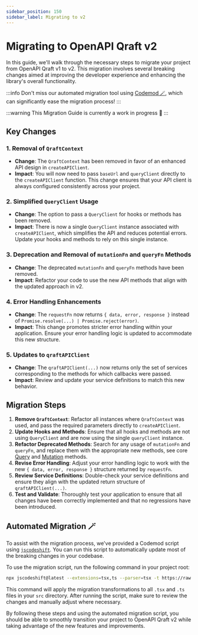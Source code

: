 ```yaml
---
sidebar_position: 150
sidebar_label: Migrating to v2
---
```


# Migrating to OpenAPI Qraft v2

In this guide, we'll walk through the necessary steps to migrate your project from OpenAPI Qraft v1 to v2.
This migration involves several breaking changes aimed at improving the developer experience and enhancing the library's overall functionality.

:::info
Don't miss our automated migration tool using [Codemod 🪄](#automated-migration-),
which can significantly ease the migration process!
:::

:::warning
This Migration Guide is currently a work in progress 🧪
:::

## Key Changes

### 1. Removal of `QraftContext`

- **Change**: The `QraftContext` has been removed in favor of an enhanced API design in `createAPIClient`.
- **Impact**: You will now need to pass `baseUrl` and `queryClient` directly to the `createAPIClient` function.
  This change ensures that your API client is always configured consistently across your project.

### 2. Simplified `QueryClient` Usage

- **Change**: The option to pass a `QueryClient` for hooks or methods has been removed.
- **Impact**: There is now a single `QueryClient` instance associated with `createAPIClient`, which simplifies
  the API and reduces potential errors. Update your hooks and methods to rely on this single instance.

### 3. Deprecation and Removal of `mutationFn` and `queryFn` Methods

- **Change**: The deprecated `mutationFn` and `queryFn` methods have been removed.
- **Impact**: Refactor your code to use the new API methods that align with the updated approach in v2.

### 4. Error Handling Enhancements

- **Change**: The `requestFn` now returns `{ data, error, response }` instead of `Promise.resolve(...) | Promise.reject(error)`.
- **Impact**: This change promotes stricter error handling within your application. Ensure your error handling logic is updated to accommodate this new structure.

### 5. Updates to `qraftAPIClient`

- **Change**: The `qraftAPIClient(...)` now returns only the set of services corresponding to the methods for which callbacks were passed.
- **Impact**: Review and update your service definitions to match this new behavior.

## Migration Steps

1. **Remove `QraftContext`**: Refactor all instances where `QraftContext` was used, and pass the required parameters directly to `createAPIClient`.
2. **Update Hooks and Methods**: Ensure that all hooks and methods are not using `QueryClient` and are now using the single `queryClient` instance.
3. **Refactor Deprecated Methods**: Search for any usage of `mutationFn` and `queryFn`, and replace them with the appropriate new methods,
   see core [Query](/core/query-operation.mdx) and [Mutation](/core/mutation-operation.mdx) methods.
4. **Revise Error Handling**: Adjust your error handling logic to work with the new `{ data, error, response }` structure returned by `requestFn`.
5. **Review Service Definitions**: Double-check your service definitions and ensure they align with the updated return structure of `qraftAPIClient(...)`.
6. **Test and Validate**: Thoroughly test your application to ensure that all changes have been correctly implemented and that no regressions have been introduced.

## Automated Migration 🪄

To assist with the migration process, we've provided a Codemod script using [`jscodeshift`](https://github.com/facebook/jscodeshift).
You can run this script to automatically update most of the breaking changes in your codebase.

To use the migration script, run the following command in your project root:

```bash
npx jscodeshift@latest --extensions=tsx,ts --parser=tsx -t https://raw.githubusercontent.com/OpenAPI-Qraft/openapi-qraft/main/packages/react-client/src/migrate-to-v2-codemod.ts ./src/
```

This command will apply the migration transformations to all `.tsx` and `.ts` files in your `src` directory.
After running the script, make sure to review the changes and manually adjust where necessary.

By following these steps and using the automated migration script, you should be able to smoothly transition your project
to OpenAPI Qraft v2 while taking advantage of the new features and improvements.
